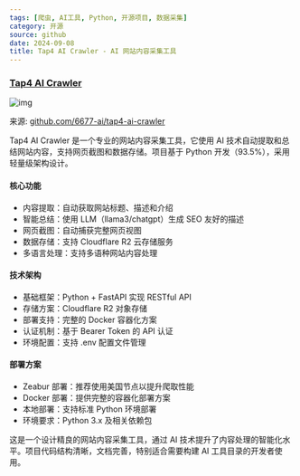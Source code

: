 ```yaml
---
tags: [爬虫, AI工具, Python, 开源项目, 数据采集]
category: 开源
source: github
date: 2024-09-08
title: Tap4 AI Crawler - AI 网站内容采集工具
---
```


### [Tap4 AI Crawler](https://github.com/6677-ai/tap4-ai-crawler)

![img](https://img.mengpeng.tech/i/2024/12/04/67503cd20e219.webp)

来源: [github.com/6677-ai/tap4-ai-crawler](https://github.com/6677-ai/tap4-ai-crawler)

Tap4 AI Crawler 是一个专业的网站内容采集工具，它使用 AI 技术自动提取和总结网站内容，支持网页截图和数据存储。项目基于 Python 开发（93.5%），采用轻量级架构设计。

#### 核心功能
- 内容提取：自动获取网站标题、描述和介绍
- 智能总结：使用 LLM（llama3/chatgpt）生成 SEO 友好的描述
- 网页截图：自动捕获完整网页视图
- 数据存储：支持 Cloudflare R2 云存储服务
- 多语言处理：支持多语种网站内容处理

#### 技术架构
- 基础框架：Python + FastAPI 实现 RESTful API
- 存储方案：Cloudflare R2 对象存储
- 部署支持：完整的 Docker 容器化方案
- 认证机制：基于 Bearer Token 的 API 认证
- 环境配置：支持 .env 配置文件管理

#### 部署方案
- Zeabur 部署：推荐使用美国节点以提升爬取性能
- Docker 部署：提供完整的容器化部署方案
- 本地部署：支持标准 Python 环境部署
- 环境要求：Python 3.x 及相关依赖包

这是一个设计精良的网站内容采集工具，通过 AI 技术提升了内容处理的智能化水平。项目代码结构清晰，文档完善，特别适合需要构建 AI 工具目录的开发者使用。 